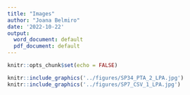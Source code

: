 ```yaml
---
title: "Images"
author: "Joana Belmiro"
date: '2022-10-22'
output:
  word_document: default
  pdf_document: default
---
```


```r
knitr::opts_chunk$set(echo = FALSE)
```

```r

knitr::include_graphics('../figures/SP34_PTA_2_LPA.jpg')
knitr::include_graphics('../figures/SP7_CSV_1_LPA.jpg')

```

